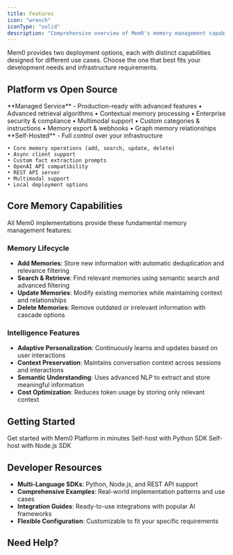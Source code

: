 ```yaml
---
title: Features
icon: "wrench"
iconType: "solid"
description: "Comprehensive overview of Mem0's memory management capabilities for AI apps"
---
```


Mem0 provides two deployment options, each with distinct capabilities designed for different use cases. Choose the one that best fits your development needs and infrastructure requirements.

## Platform vs Open Source

<CardGroup cols={2}>
  <Card title="Mem0 Platform" icon="cloud" href="/platform/overview">
    **Managed Service** - Production-ready with advanced features
    • Advanced retrieval algorithms
    • Contextual memory processing
    • Enterprise security & compliance
    • Multimodal support
    • Custom categories & instructions
    • Memory export & webhooks
    • Graph memory relationships
  </Card>
  <Card title="Open Source" icon="code" href="/open-source/overview">
    **Self-Hosted** - Full control over your infrastructure

    • Core memory operations (add, search, update, delete)
    • Async client support
    • Custom fact extraction prompts
    • OpenAI API compatibility
    • REST API server
    • Multimodal support
    • Local deployment options
  </Card>
</CardGroup>

## Core Memory Capabilities

All Mem0 implementations provide these fundamental memory management features:

### Memory Lifecycle
- **Add Memories**: Store new information with automatic deduplication and relevance filtering
- **Search & Retrieve**: Find relevant memories using semantic search and advanced filtering
- **Update Memories**: Modify existing memories while maintaining context and relationships
- **Delete Memories**: Remove outdated or irrelevant information with cascade options

### Intelligence Features
- **Adaptive Personalization**: Continuously learns and updates based on user interactions
- **Context Preservation**: Maintains conversation context across sessions and interactions
- **Semantic Understanding**: Uses advanced NLP to extract and store meaningful information
- **Cost Optimization**: Reduces token usage by storing only relevant context

## Getting Started

<CardGroup cols={3}>
  <Card title="Platform Quickstart" icon="rocket" href="/platform/quickstart">
    Get started with Mem0 Platform in minutes
  </Card>
  <Card title="Python OSS Guide" icon="python" href="/open-source/python-quickstart">
    Self-host with Python SDK
  </Card>
  <Card title="Node.js OSS Guide" icon="node" href="/open-source/node-quickstart">
    Self-host with Node.js SDK
  </Card>
</CardGroup>

## Developer Resources

- **Multi-Language SDKs**: Python, Node.js, and REST API support
- **Comprehensive Examples**: Real-world implementation patterns and use cases
- **Integration Guides**: Ready-to-use integrations with popular AI frameworks
- **Flexible Configuration**: Customizable to fit your specific requirements

## Need Help?

<Snippet file="get-help.mdx" />